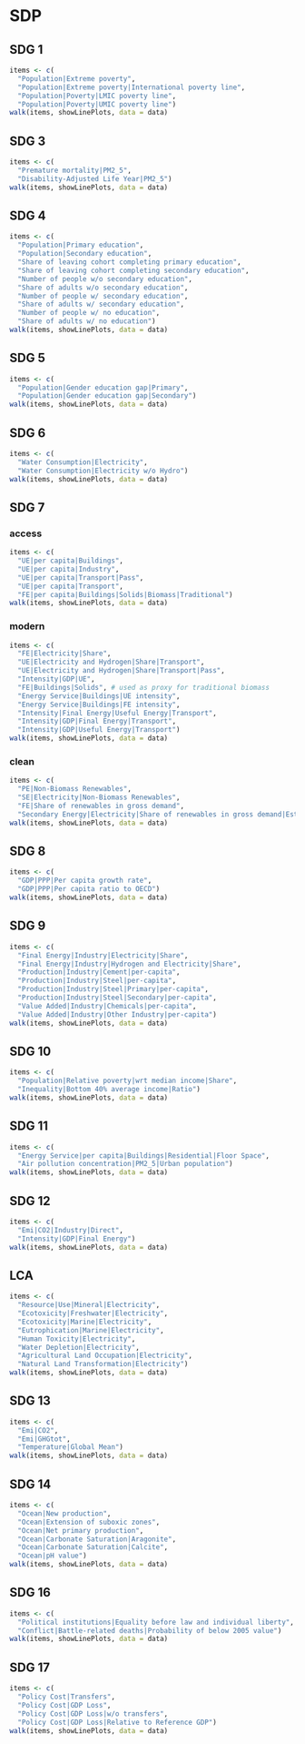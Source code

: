 # SDP

## SDG 1

```r
items <- c(
  "Population|Extreme poverty",
  "Population|Extreme poverty|International poverty line",
  "Population|Poverty|LMIC poverty line",
  "Population|Poverty|UMIC poverty line")
walk(items, showLinePlots, data = data)
```

## SDG 3

```r
items <- c(
  "Premature mortality|PM2_5",
  "Disability-Adjusted Life Year|PM2_5")
walk(items, showLinePlots, data = data)
```

## SDG 4

```r
items <- c(
  "Population|Primary education",
  "Population|Secondary education",
  "Share of leaving cohort completing primary education",
  "Share of leaving cohort completing secondary education",
  "Number of people w/o secondary education",
  "Share of adults w/o secondary education",
  "Number of people w/ secondary education",
  "Share of adults w/ secondary education",
  "Number of people w/ no education",
  "Share of adults w/ no education")
walk(items, showLinePlots, data = data)
```

## SDG 5

```r
items <- c(
  "Population|Gender education gap|Primary",
  "Population|Gender education gap|Secondary")
walk(items, showLinePlots, data = data)
```

## SDG 6

```r
items <- c(
  "Water Consumption|Electricity",
  "Water Consumption|Electricity w/o Hydro")
walk(items, showLinePlots, data = data)
```

\newpage
## SDG 7

### access

```r
items <- c(
  "UE|per capita|Buildings",
  "UE|per capita|Industry",
  "UE|per capita|Transport|Pass",
  "UE|per capita|Transport",
  "FE|per capita|Buildings|Solids|Biomass|Traditional")
walk(items, showLinePlots, data = data)
```

### modern

```r
items <- c(
  "FE|Electricity|Share",
  "UE|Electricity and Hydrogen|Share|Transport",
  "UE|Electricity and Hydrogen|Share|Transport|Pass",
  "Intensity|GDP|UE",
  "FE|Buildings|Solids", # used as proxy for traditional biomass
  "Energy Service|Buildings|UE intensity",
  "Energy Service|Buildings|FE intensity",
  "Intensity|Final Energy|Useful Energy|Transport",
  "Intensity|GDP|Final Energy|Transport",
  "Intensity|GDP|Useful Energy|Transport")
walk(items, showLinePlots, data = data)
```

### clean

```r
items <- c(
  "PE|Non-Biomass Renewables",
  "SE|Electricity|Non-Biomass Renewables",
  "FE|Share of renewables in gross demand",
  "Secondary Energy|Electricity|Share of renewables in gross demand|Estimation")
walk(items, showLinePlots, data = data)
```

## SDG 8

```r
items <- c(
  "GDP|PPP|Per capita growth rate",
  "GDP|PPP|Per capita ratio to OECD")
walk(items, showLinePlots, data = data)
```

## SDG 9

```r
items <- c(
  "Final Energy|Industry|Electricity|Share",
  "Final Energy|Industry|Hydrogen and Electricity|Share",
  "Production|Industry|Cement|per-capita",
  "Production|Industry|Steel|per-capita",
  "Production|Industry|Steel|Primary|per-capita",
  "Production|Industry|Steel|Secondary|per-capita",
  "Value Added|Industry|Chemicals|per-capita",
  "Value Added|Industry|Other Industry|per-capita")
walk(items, showLinePlots, data = data)
```

## SDG 10

```r
items <- c(
  "Population|Relative poverty|wrt median income|Share",
  "Inequality|Bottom 40% average income|Ratio")
walk(items, showLinePlots, data = data)
```

## SDG 11

```r
items <- c(
  "Energy Service|per capita|Buildings|Residential|Floor Space",
  "Air pollution concentration|PM2_5|Urban population")
walk(items, showLinePlots, data = data)
```

\newpage
## SDG 12

```r
items <- c(
  "Emi|CO2|Industry|Direct",
  "Intensity|GDP|Final Energy")
walk(items, showLinePlots, data = data)
```

## LCA

```r
items <- c(
  "Resource|Use|Mineral|Electricity",
  "Ecotoxicity|Freshwater|Electricity",
  "Ecotoxicity|Marine|Electricity",
  "Eutrophication|Marine|Electricity",
  "Human Toxicity|Electricity",
  "Water Depletion|Electricity",
  "Agricultural Land Occupation|Electricity",
  "Natural Land Transformation|Electricity")
walk(items, showLinePlots, data = data)
```


## SDG 13

```r
items <- c(
  "Emi|CO2",
  "Emi|GHGtot",
  "Temperature|Global Mean")
walk(items, showLinePlots, data = data)
```

## SDG 14

```r
items <- c(
  "Ocean|New production",
  "Ocean|Extension of suboxic zones",
  "Ocean|Net primary production",
  "Ocean|Carbonate Saturation|Aragonite",
  "Ocean|Carbonate Saturation|Calcite",
  "Ocean|pH value")
walk(items, showLinePlots, data = data)
```

## SDG 16

```r
items <- c(
  "Political institutions|Equality before law and individual liberty",
  "Conflict|Battle-related deaths|Probability of below 2005 value")
walk(items, showLinePlots, data = data)
```

## SDG 17

```r
items <- c(
  "Policy Cost|Transfers",
  "Policy Cost|GDP Loss",
  "Policy Cost|GDP Loss|w/o transfers",
  "Policy Cost|GDP Loss|Relative to Reference GDP")
walk(items, showLinePlots, data = data)
```
